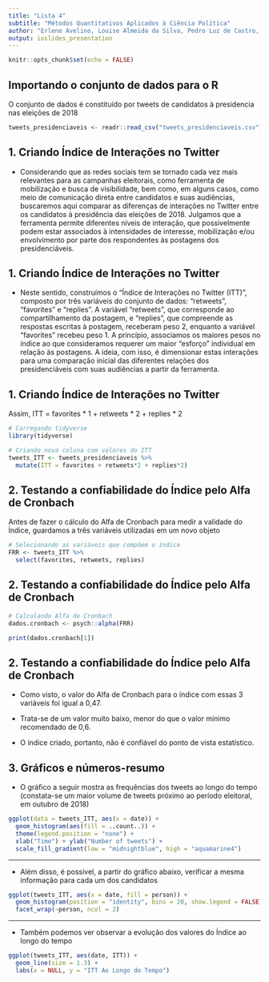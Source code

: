 ```yaml
---
title: "Lista 4"
subtitle: "Métodos Quantitativos Aplicados à Ciência Política"
author: "Erlene Avelino, Louise Almeida da Silva, Pedro Luz de Castro, Renan Almeida"  
output: ioslides_presentation
---
```


```r
knitr::opts_chunk$set(echo = FALSE)
```

## Importando o conjunto de dados para o R

O conjunto de dados é constituído por tweets de candidatos à presidencia nas eleições de 2018
```r
tweets_presidenciaveis <- readr::read_csv("tweets_presidenciaveis.csv")
```

## 1. Criando Índice de Interações no Twitter

- Considerando que as redes sociais tem se tornado cada vez mais relevantes para as campanhas eleitorais, como ferramenta de mobilização e busca de visibilidade, bem como, em alguns casos, como meio de comunicação direta entre candidatos e suas audiências, buscaremos aqui comparar as diferenças de interações no Twitter entre os candidatos à presidência das eleições de 2018. Julgamos que a ferramenta permite diferentes níveis de interação, que possivelmente podem estar associados à intensidades de interesse, mobilização e/ou envolvimento por parte dos respondentes às postagens dos presidenciáveis.

## 1. Criando Índice de Interações no Twitter

- Neste sentido, construímos o “Índice de Interações no Twitter (ITT)”, composto por três variáveis do conjunto de dados: "retweets", "favorites" e "replies". A variável “retweets”, que corresponde ao compartilhamento da postagem, e “replies”, que compreende as respostas escritas à postagem, receberam peso 2, enquanto a variável “favorites” recebeu peso 1. A princípio, associamos os maiores pesos no índice ao que consideramos requerer um maior "esforço" individual em relação às postagens. A ideia, com isso, é dimensionar estas interações para uma comparação inicial das diferentes relações dos presidenciáveis com suas audiências a partir da ferramenta.

## 1. Criando Índice de Interações no Twitter

Assim, ITT = favorites * 1 + retweets * 2 + replies * 2

```r
# Carregando tidyverse
library(tidyverse)

# Criando nova coluna com valores do ITT
tweets_ITT <- tweets_presidenciaveis %>%
  mutate(ITT = favorites + retweets*2 + replies*2) 
```

## 2. Testando a confiabilidade do Índice pelo Alfa de Cronbach

Antes de fazer o cálculo do Alfa de Cronbach para medir a validade do Índice, guardamos a três variáveis utilizadas em um novo objeto
```r
# Selecionando as variáveis que compõem o índice
FRR <- tweets_ITT %>%
  select(favorites, retweets, replies)

```

## 2. Testando a confiabilidade do Índice pelo Alfa de Cronbach

```r
# Calculando Alfa de Cronbach 
dados.cronbach <- psych::alpha(FRR)
```

```r
print(dados.cronbach[1])
```


## 2. Testando a confiabilidade do Índice pelo Alfa de Cronbach

- Como visto, o valor do Alfa de Cronbach para o índice com essas 3 variáveis foi igual a 0,47.

- Trata-se de um valor muito baixo, menor do que o valor mínimo recomendado de 0,6.

- O índice criado, portanto, não é confiável do ponto de vista estatístico.

## 3. Gráficos e números-resumo

- O gráfico a seguir mostra as frequências dos tweets ao longo do tempo (constata-se um maior volume de tweets próximo ao período eleitoral, em outubro de 2018)

```r
ggplot(data = tweets_ITT, aes(x = date)) +
  geom_histogram(aes(fill = ..count..)) +
  theme(legend.position = "none") +
  xlab("Time") + ylab("Number of tweets") + 
  scale_fill_gradient(low = "midnightblue", high = "aquamarine4")
```

----

- Além disso, é possível, a partir do gráfico abaixo, verificar a mesma informação para cada um dos candidatos  

```r
ggplot(tweets_ITT, aes(x = date, fill = person)) +
  geom_histogram(position = "identity", bins = 20, show.legend = FALSE) +
  facet_wrap(~person, ncol = 2)
```

----

- Também podemos ver observar a evolução dos valores do Índice ao longo do tempo

```r
ggplot(tweets_ITT, aes(date, ITT)) +
  geom_line(size = 1.3) +
  labs(x = NULL, y = "ITT Ao Longo do Tempo")
```


